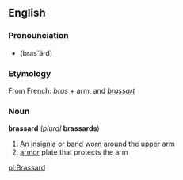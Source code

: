 ==English==
=== Pronounciation ===
*(bras'ärd)
=== Etymology ===
From French: ''bras'' + arm, and ''[[brassart]]''
=== Noun ===
'''brassard''' (''plural'' '''brassards''')
# An [[insignia]] or band worn around the upper arm
# [[armor]] plate that protects the arm

[[pl:Brassard]]